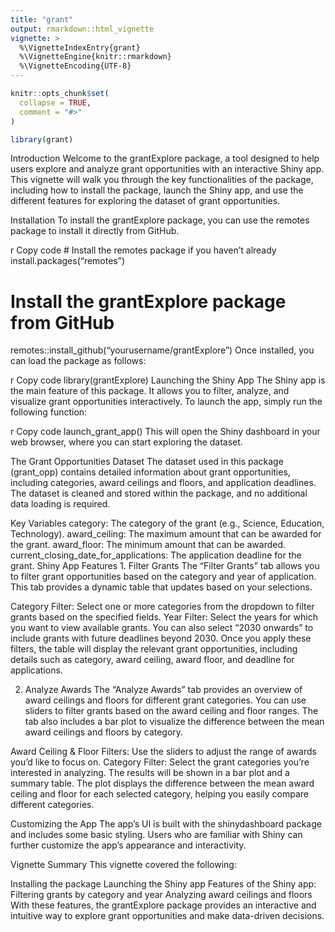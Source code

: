 ```yaml
---
title: "grant"
output: rmarkdown::html_vignette
vignette: >
  %\VignetteIndexEntry{grant}
  %\VignetteEngine{knitr::rmarkdown}
  %\VignetteEncoding{UTF-8}
---
```


```r
knitr::opts_chunk$set(
  collapse = TRUE,
  comment = "#>"
)
```

```r
library(grant)
```

Introduction
Welcome to the grantExplore package, a tool designed to help users explore and analyze grant opportunities with an interactive Shiny app. This vignette will walk you through the key functionalities of the package, including how to install the package, launch the Shiny app, and use the different features for exploring the dataset of grant opportunities.

Installation
To install the grantExplore package, you can use the remotes package to install it directly from GitHub.

r
Copy code
# Install the remotes package if you haven't already
install.packages("remotes")

# Install the grantExplore package from GitHub
remotes::install_github("yourusername/grantExplore")
Once installed, you can load the package as follows:

r
Copy code
library(grantExplore)
Launching the Shiny App
The Shiny app is the main feature of this package. It allows you to filter, analyze, and visualize grant opportunities interactively. To launch the app, simply run the following function:

r
Copy code
launch_grant_app()
This will open the Shiny dashboard in your web browser, where you can start exploring the dataset.

The Grant Opportunities Dataset
The dataset used in this package (grant_opp) contains detailed information about grant opportunities, including categories, award ceilings and floors, and application deadlines. The dataset is cleaned and stored within the package, and no additional data loading is required.

Key Variables
category: The category of the grant (e.g., Science, Education, Technology).
award_ceiling: The maximum amount that can be awarded for the grant.
award_floor: The minimum amount that can be awarded.
current_closing_date_for_applications: The application deadline for the grant.
Shiny App Features
1. Filter Grants
The "Filter Grants" tab allows you to filter grant opportunities based on the category and year of application. This tab provides a dynamic table that updates based on your selections.

Category Filter: Select one or more categories from the dropdown to filter grants based on the specified fields.
Year Filter: Select the years for which you want to view available grants. You can also select "2030 onwards" to include grants with future deadlines beyond 2030.
Once you apply these filters, the table will display the relevant grant opportunities, including details such as category, award ceiling, award floor, and deadline for applications.

2. Analyze Awards
The "Analyze Awards" tab provides an overview of award ceilings and floors for different grant categories. You can use sliders to filter grants based on the award ceiling and floor ranges. The tab also includes a bar plot to visualize the difference between the mean award ceilings and floors by category.

Award Ceiling & Floor Filters: Use the sliders to adjust the range of awards you'd like to focus on.
Category Filter: Select the grant categories you're interested in analyzing.
The results will be shown in a bar plot and a summary table. The plot displays the difference between the mean award ceiling and floor for each selected category, helping you easily compare different categories.

Customizing the App
The app's UI is built with the shinydashboard package and includes some basic styling. Users who are familiar with Shiny can further customize the app's appearance and interactivity.

Vignette Summary
This vignette covered the following:

Installing the package
Launching the Shiny app
Features of the Shiny app:
Filtering grants by category and year
Analyzing award ceilings and floors
With these features, the grantExplore package provides an interactive and intuitive way to explore grant opportunities and make data-driven decisions.

